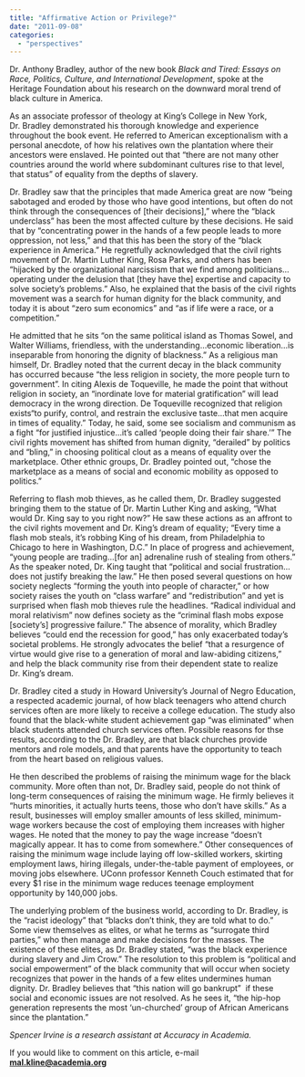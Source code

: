 ```yaml
---
title: "Affirmative Action or Privilege?"
date: "2011-09-08"
categories: 
  - "perspectives"
---
```


Dr. Anthony Bradley, author of the new book _Black and Tired: Essays on Race, Politics, Culture, and International Development_, spoke at the Heritage Foundation about his research on the downward moral trend of black culture in America.

As an associate professor of theology at King’s College in New York, Dr. Bradley demonstrated his thorough knowledge and experience throughout the book event. He referred to American exceptionalism with a personal anecdote, of how his relatives own the plantation where their ancestors were enslaved. He pointed out that “there are not many other countries around the world where subdominant cultures rise to that level, that status” of equality from the depths of slavery.

Dr. Bradley saw that the principles that made America great are now “being sabotaged and eroded by those who have good intentions, but often do not think through the consequences of [their decisions],” where the “black underclass” has been the most affected culture by these decisions. He said that by “concentrating power in the hands of a few people leads to more oppression, not less,” and that this has been the story of the “black experience in America.” He regretfully acknowledged that the civil rights movement of Dr. Martin Luther King, Rosa Parks, and others has been “hijacked by the organizational narcissism that we find among politicians…operating under the delusion that [they have the] expertise and capacity to solve society’s problems.” Also, he explained that the basis of the civil rights movement was a search for human dignity for the black community, and today it is about “zero sum economics” and “as if life were a race, or a competition.”

He admitted that he sits “on the same political island as Thomas Sowel, and Walter Williams, friendless, with the understanding…economic liberation…is inseparable from honoring the dignity of blackness.” As a religious man himself, Dr. Bradley noted that the current decay in the black community has occurred because “the less religion in society, the more people turn to government”. In citing Alexis de Toqueville, he made the point that without religion in society, an “inordinate love for material gratification” will lead democracy in the wrong direction. De Toqueville recognized that religion exists“to purify, control, and restrain the exclusive taste…that men acquire in times of equality.” Today, he said, some see socialism and communism as a fight “for justified injustice…it’s called ‘people doing their fair share.’” The civil rights movement has shifted from human dignity, “derailed” by politics and “bling,” in choosing political clout as a means of equality over the marketplace. Other ethnic groups, Dr. Bradley pointed out, “chose the marketplace as a means of social and economic mobility as opposed to politics.”

Referring to flash mob thieves, as he called them, Dr. Bradley suggested bringing them to the statue of Dr. Martin Luther King and asking, “What would Dr. King say to you right now?” He saw these actions as an affront to the civil rights movement and Dr. King’s dream of equality; “Every time a flash mob steals, it’s robbing King of his dream, from Philadelphia to Chicago to here in Washington, D.C.” In place of progress and achievement, “young people are trading…[for an] adrenaline rush of stealing from others.” As the speaker noted, Dr. King taught that “political and social frustration…does not justify breaking the law.” He then posed several questions on how society neglects “forming the youth into people of character,” or how society raises the youth on “class warfare” and “redistribution” and yet is surprised when flash mob thieves rule the headlines. “Radical individual and moral relativism” now defines society as the “criminal flash mobs expose [society’s] progressive failure.” The absence of morality, which Bradley believes “could end the recession for good,” has only exacerbated today’s societal problems. He strongly advocates the belief “that a resurgence of virtue would give rise to a generation of moral and law-abiding citizens,” and help the black community rise from their dependent state to realize Dr. King’s dream.

Dr. Bradley cited a study in Howard University’s Journal of Negro Education, a respected academic journal, of how black teenagers who attend church services often are more likely to receive a college education. The study also found that the black-white student achievement gap “was eliminated” when black students attended church services often. Possible reasons for thse results, according to the Dr. Bradley, are that black churches provide mentors and role models, and that parents have the opportunity to teach from the heart based on religious values.

He then described the problems of raising the minimum wage for the black community. More often than not, Dr. Bradley said, people do not think of long-term consequences of raising the minimum wage. He firmly believes it “hurts minorities, it actually hurts teens, those who don’t have skills.” As a result, businesses will employ smaller amounts of less skilled, minimum-wage workers because the cost of employing them increases with higher wages. He noted that the money to pay the wage increase “doesn’t magically appear. It has to come from somewhere.” Other consequences of raising the minimum wage include laying off low-skilled workers, skirting employment laws, hiring illegals, under-the-table payment of employees, or moving jobs elsewhere. UConn professor Kenneth Couch estimated that for every $1 rise in the minimum wage reduces teenage employment opportunity by 140,000 jobs.

The underlying problem of the business world, according to Dr. Bradley, is the “racist ideology” that “blacks don’t think, they are told what to do.” Some view themselves as elites, or what he terms as “surrogate third parties,” who then manage and make decisions for the masses. The existence of these elites, as Dr. Bradley stated, “was the black experience during slavery and Jim Crow.” The resolution to this problem is “political and social empowerment” of the black community that will occur when society recognizes that power in the hands of a few elites undermines human dignity. Dr. Bradley believes that “this nation will go bankrupt”  if these social and economic issues are not resolved. As he sees it, “the hip-hop generation represents the most ‘un-churched’ group of African Americans since the plantation.”

_Spencer Irvine is a research assistant at Accuracy in Academia._

If you would like to comment on this article, e-mail [**mal.kline@academia.org**](mailto:mal.kline@academia.org)
